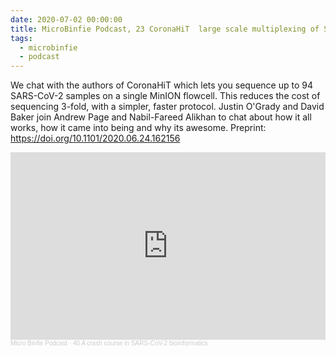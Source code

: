 ```yaml
---
date: 2020-07-02 00:00:00
title: MicroBinfie Podcast, 23 CoronaHiT  large scale multiplexing of SARS-CoV-2 genomes on Nanopore
tags:
  - microbinfie
  - podcast
---
```

We chat with the authors of CoronaHiT which lets you sequence up to 94
SARS-CoV-2 samples on a single MinION flowcell. This reduces the cost
of sequencing 3-fold, with a simpler, faster protocol. Justin O'Grady
and David Baker join Andrew Page and Nabil-Fareed Alikhan to chat
about how it all works, how it came into being and why its awesome.
Preprint: https://doi.org/10.1101/2020.06.24.162156

<iframe width="100%" height="300" scrolling="no" frameborder="no" allow="autoplay" src="https://w.soundcloud.com/player/?url=https%3A//api.soundcloud.com/tracks/850174978&color=%23ff5500&auto_play=false&hide_related=false&show_comments=true&show_user=true&show_reposts=false&show_teaser=true&visual=true"></iframe><div style="font-size: 10px; color: #cccccc;line-break: anywhere;word-break: normal;overflow: hidden;white-space: nowrap;text-overflow: ellipsis; font-family: Interstate,Lucida Grande,Lucida Sans Unicode,Lucida Sans,Garuda,Verdana,Tahoma,sans-serif;font-weight: 100;"><a href="https://soundcloud.com/microbinfie" title="Micro Binfie Podcast" target="_blank" style="color: #cccccc; text-decoration: none;">Micro Binfie Podcast</a> · <a href="https://soundcloud.com/microbinfie/40-a-crash-course-in-sars-cov-2-bioinformatics" title="23 CoronaHiT  large scale multiplexing of SARS-CoV-2 genomes on Nanopore" target="_blank" style="color: #cccccc; text-decoration: none;">40 A crash course in SARS-CoV-2 bioinformatics</a></div>
